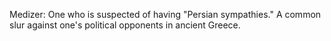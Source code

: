 {{dictdef}}
Medizer: One who is suspected of having "Persian sympathies."  A common slur against one's political opponents in ancient Greece.
{{vocabulary-stub}}
{{Uncategorizedstub|date=August 2007}}